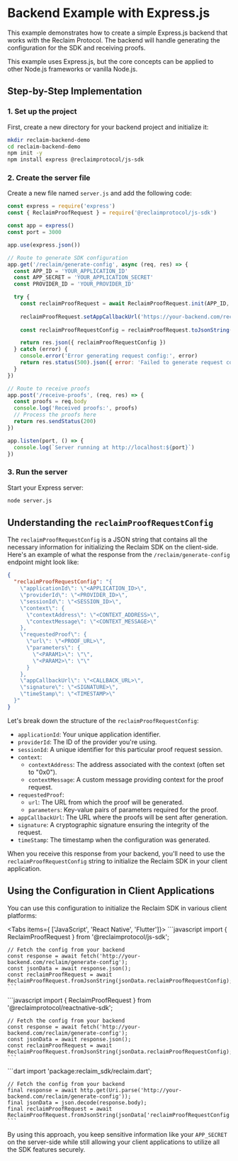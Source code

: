 

# Backend Example with Express.js

This example demonstrates how to create a simple Express.js backend that works with the Reclaim Protocol. The backend will handle generating the configuration for the SDK and receiving proofs.

<Callout type="info">
  This example uses Express.js, but the core concepts can be applied to other Node.js frameworks or vanilla Node.js.
</Callout>

## Step-by-Step Implementation

### 1. Set up the project

First, create a new directory for your backend project and initialize it:

```bash
mkdir reclaim-backend-demo
cd reclaim-backend-demo
npm init -y
npm install express @reclaimprotocol/js-sdk
```

### 2. Create the server file

Create a new file named `server.js` and add the following code:

```javascript
const express = require('express')
const { ReclaimProofRequest } = require('@reclaimprotocol/js-sdk')

const app = express()
const port = 3000

app.use(express.json())

// Route to generate SDK configuration
app.get('/reclaim/generate-config', async (req, res) => {
  const APP_ID = 'YOUR_APPLICATION_ID'
  const APP_SECRET = 'YOUR_APPLICATION_SECRET'
  const PROVIDER_ID = 'YOUR_PROVIDER_ID'

  try {
    const reclaimProofRequest = await ReclaimProofRequest.init(APP_ID, APP_SECRET, PROVIDER_ID)
    
    reclaimProofRequest.setAppCallbackUrl('https://your-backend.com/receive-proofs')
    
    const reclaimProofRequestConfig = reclaimProofRequest.toJsonString()

    return res.json({ reclaimProofRequestConfig })
  } catch (error) {
    console.error('Error generating request config:', error)
    return res.status(500).json({ error: 'Failed to generate request config' })
  }
})

// Route to receive proofs
app.post('/receive-proofs', (req, res) => {
  const proofs = req.body
  console.log('Received proofs:', proofs)
  // Process the proofs here
  return res.sendStatus(200)
})

app.listen(port, () => {
  console.log(`Server running at http://localhost:${port}`)
})
```

### 3. Run the server

Start your Express server:

```bash
node server.js
```

## Understanding the `reclaimProofRequestConfig`

The `reclaimProofRequestConfig` is a JSON string that contains all the necessary information for initializing the Reclaim SDK on the client-side. Here's an example of what the response from the `/reclaim/generate-config` endpoint might look like:

```json
{
  "reclaimProofRequestConfig": "{
    \"applicationId\": \"<APPLICATION_ID>\",
    \"providerId\": \"<PROVIDER_ID>\",
    \"sessionId\": \"<SESSION_ID>\",
    \"context\": {
      \"contextAddress\": \"<CONTEXT_ADDRESS>\",
      \"contextMessage\": \"<CONTEXT_MESSAGE>\"
    },
    \"requestedProof\": {
      \"url\": \"<PROOF_URL>\",
      \"parameters\": {
        \"<PARAM1>\": \"\",
        \"<PARAM2>\": \"\"
      }
    },
    \"appCallbackUrl\": \"<CALLBACK_URL>\",
    \"signature\": \"<SIGNATURE>\",
    \"timeStamp\": \"<TIMESTAMP>\"
  }"
}
```

Let's break down the structure of the `reclaimProofRequestConfig`:

- `applicationId`: Your unique application identifier.
- `providerId`: The ID of the provider you're using.
- `sessionId`: A unique identifier for this particular proof request session.
- `context`: 
  - `contextAddress`: The address associated with the context (often set to "0x0").
  - `contextMessage`: A custom message providing context for the proof request.
- `requestedProof`:
  - `url`: The URL from which the proof will be generated.
  - `parameters`: Key-value pairs of parameters required for the proof.
- `appCallbackUrl`: The URL where the proofs will be sent after generation.
- `signature`: A cryptographic signature ensuring the integrity of the request.
- `timeStamp`: The timestamp when the configuration was generated.

When you receive this response from your backend, you'll need to use the `reclaimProofRequestConfig` string to initialize the Reclaim SDK in your client application.

## Using the Configuration in Client Applications

You can use this configuration to initialize the Reclaim SDK in various client platforms:


<Tabs items={ ['JavaScript', 'React Native', 'Flutter']}>
  <Tab>
    ```javascript
    import { ReclaimProofRequest } from '@reclaimprotocol/js-sdk';

    // Fetch the config from your backend
    const response = await fetch('http://your-backend.com/reclaim/generate-config');
    const jsonData = await response.json();
    const reclaimProofRequest = await ReclaimProofRequest.fromJsonString(jsonData.reclaimProofRequestConfig);
    ```
  </Tab>
  <Tab>
    ```javascript
    import { ReclaimProofRequest } from '@reclaimprotocol/reactnative-sdk';

    // Fetch the config from your backend
    const response = await fetch('http://your-backend.com/reclaim/generate-config');
    const jsonData = await response.json();
    const reclaimProofRequest = await ReclaimProofRequest.fromJsonString(jsonData.reclaimProofRequestConfig);
    ```
  </Tab>
    <Tab>
    ```dart
    import 'package:reclaim_sdk/reclaim.dart';

    // Fetch the config from your backend
    final response = await http.get(Uri.parse('http://your-backend.com/reclaim/generate-config'));
    final jsonData = json.decode(response.body);
    final reclaimProofRequest = await ReclaimProofRequest.fromJsonString(jsonData['reclaimProofRequestConfig']);
    ```
  </Tab>
</Tabs>

By using this approach, you keep sensitive information like your `APP_SECRET` on the server-side while still allowing your client applications to utilize all the SDK features securely.
